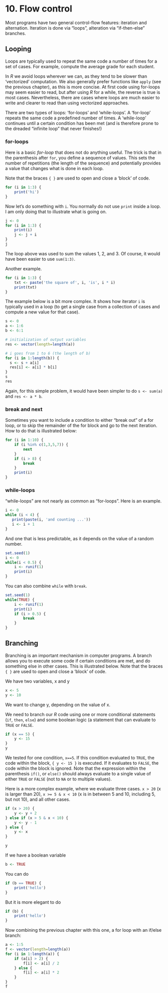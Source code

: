 # 10. Flow control

Most programs have two general control-flow features: iteration and alternation. Iteration is done via "loops", alteration via "if-then-else" branches. 

## Looping

Loops are typically used to repeat the same code a number of times for a set of cases. For example, compute the average grade for each student.

In *R* we avoid loops wherever we can, as they tend to be slower than 'vectorized' computation. We also generally prefer functions like `apply` (see the previous chapter), as this is more concise. At first code using for-loops may seem easier to read, but after using *R* for a while, the reverse is true is most cases. Nevertheless, there are cases where loops are much easier to write and clearer to read than using vectorized approaches.

There are two types of loops: 'for-loops' and 'while-loops'. A 'for-loop' repeats the same code a predefined number of times. A 'while-loop' continues until a certain condition has been met (and is therefore prone to the dreaded "infinite loop" that never finishes!) 

### for-loops

Here is a basic *for-loop* that does not do anything useful. The trick is that in the parenthesis after `for`, you define a sequence of values. This sets the number of repetitions (the length of the sequence) and potentially provides a value that changes what is done in each loop.

Note that the braces `{ }` are used to open and close a 'block' of code. 

```r
for (i in 1:3) {
	print('hi')
}
```

Now let's do something with `i`. You normally do not use `print` inside a loop. I am only doing that to illustrate what is going on. 

```r
j <- 0
for (i in 1:3) {
	print(i)
	j <- j + i
}
j
```

The loop above was used to sum the values 1, 2, and 3. Of course, it would have been easier to use `sum(1:3)`.

Another example.

```r
for (i in 1:3) {
	txt <- paste('the square of', i, 'is', i * i)
	print(txt)
}
```

The example below is a bit more complex. It shows how iterator `i` is typically used in a loop (to get a single case from a collection of cases and compute a new value for that case). 

```r
s <- 0
a <- 1:6 
b <- 6:1

# initialization of output variables
res <- vector(length=length(a))

# i goes from 1 to 6 (the length of b)
for (i in 1:length(b)) {
  s <- s + a[i]
  res[i] <- a[i] * b[i]
}
s
res
```

Again, for this simple problem, it would have been simpler to do `s <- sum(a)` and `res <- a * b`. 


### break and next

Sometimes you want to include a condition to either "break out" of a for loop, or to skip the remainder of the for block and go to the next iteration. How to do that is illustrated below:

```r
for (i in 1:10) {
	if (i %in% c(1,3,5,7)) {
		next
	}
	if (i > 8) {
		break
	}
	print(i)
}
```


### while-loops

"while-loops" are not nearly as common as "for-loops". Here is an example.

```r
i <- 0
while (i < 4) {
   print(paste(i, 'and counting ...'))
   i <- i + 1
}
```

And one that is less predictable, as it depends on the value of a random number. 

```r
set.seed(1)
i <- 0
while(i < 0.5) {
	i <- runif(1)
	print(i)
}
```

You can also combine `while` with `break`.

```r
set.seed(1)
while(TRUE) {
	i <- runif(1)
	print(i)
	if (i > 0.5) {
		break
	}
}
```


## Branching

Branching is an important mechanism in computer programs. A branch allows you to execute some code if certain conditions are met, and do something else in other cases. This is illustrated below. Note that the braces `{ }` are used to open and close a 'block' of code. 

We have two variables, x and y

```r
x <- 5
y <- 10
```

We want to change y, depending on the value of x. 

We need to branch our *R* code using one or more conditional statements (`if`, `then`, `else`) and some boolean logic (a statement that can evaluate to `TRUE` or `FALSE`.


```r
if (x == 5) {
	y <- 15
}
y
```

We tested for one condition, `x==5`. If this condition evaluated to `TRUE`, the code within the block, `{ y <- 15 }` is executed. If it evaluates to `FALSE`, the code within the block is ignored. Note that the expression within the parenthesis `if()`, or `else()` should always evaluate to a single value of either `TRUE` or `FALSE` (not to `NA` or to multiple values).

Here is a more complex example, where we evaluate three cases. `x > 20` (x is larger than 20), `x >= 5 & x < 10` (x is in between 5 and 10, including 5, but not 10), and all other cases.

```r
if (x > 20) {
	y <- y + 2
} else if (x > 5 & x < 10) {
	y <- y - 1
} else {
	y <- x
}

y
```

If we have a boolean variable
```r
b <- TRUE
``` 

You can do 

```r
if (b == TRUE) {
	print('hello')
}
``` 

But it is more elegant to do
```r
if (b) {
	print('hello')
}
``` 


Now combining the previous chapter with this one, a for loop with an if/else branch:

```r
a <- 1:5
f <- vector(length=length(a))
for (i in 1:length(a)) {
	if (a[i] > 2) {
		f[i] <- a[i] / 2
	} else {
		f[i] <- a[i] * 2	
	}
}
f
```


